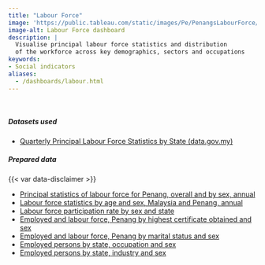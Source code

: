 ```yaml
---
title: "Labour Force"
image: 'https://public.tableau.com/static/images/Pe/PenangsLabourForce/Principalstatistics/1.png'
image-alt: Labour Force dashboard
description: |
  Visualise principal labour force statistics and distribution 
  of the workforce across key demographics, sectors and occupations
keywords: 
- Social indicators
aliases:
  - /dashboards/labour.html
---
```


::: dashboard
```{=html}
<script type='module' src='https://public.tableau.com/javascripts/api/tableau.embedding.3.latest.min.js'></script>
<tableau-viz id='tableau-viz' 
    src='https://public.tableau.com/views/PenangsLabourForce/Principalstatistics' 
    width='1000' height='850' toolbar='bottom' >
  <custom-parameter name=":showShareOptions" value="false"></custom-parameter>
</tableau-viz>
```
:::

</br>

::: {.callout-important icon="false" collapse="true" title="Download data"}
##### Datasets used

-   [Quarterly Principal Labour Force Statistics by State (data.gov.my)](https://data.gov.my/data-catalogue/lfs_qtr_state)

##### Prepared data

{{< var data-disclaimer >}}

-   [Principal statistics of labour force for Penang, overall and by sex, annual](https://docs.google.com/spreadsheets/d/e/2PACX-1vQn9GPZSn2aLSa7AX5xKgl0tQnxcvxm6Uxh7he3j6YXdpRvflcZ04oum23ci2TiRqTTcnyAqLgJFHnb/pub?gid=689973819&single=true&output=csv)
-   [Labour force statistics by age and sex, Malaysia and Penang, annual](https://docs.google.com/spreadsheets/d/e/2PACX-1vQQw1OWf1Qr8qkU7RNijH9tBica7_bO5BgrKF6-xN8gQ_A7ElwgF_D_Lr5Yd0dch_Ac8w-JG1aTPSnd/pub?gid=459186920&single=true&output=csv)
-   [Labour force participation rate by sex and state](https://docs.google.com/spreadsheets/d/e/2PACX-1vRUc3w2QfEqkDHKs9ZbDvmg7uS3xF2fmXLqlLSLtLbLOb3YV7GqeQ6kOB-w86RR-es3eALaqPG8qNBB/pub?gid=1988034258&single=true&output=csv)
-   [Employed and labour force, Penang by highest certificate obtained and sex](https://docs.google.com/spreadsheets/d/e/2PACX-1vSU8rvlbwuknE6xVZKc4jXcSFoCy0198N7TE6P0pf85NYpXbluB0oORmjND__6sI7pNrQPCp3nggKx3/pub?gid=971935158&single=true&output=csv)
-   [Employed and labour force, Penang by marital status and sex](https://docs.google.com/spreadsheets/d/e/2PACX-1vR7WrQJ1nyg7Qz557oBdDRM_zD2nrMbeBF4XvXlDQpxXXZrPjxqJpONQmIW1FEtj1b-qponfglcGJwI/pub?gid=614520469&single=true&output=csv)
-   [Employed persons by state, occupation and sex](https://docs.google.com/spreadsheets/d/e/2PACX-1vQSMxZaxL-zmovjWOjsS074oJNHon8Sgq2qAuYOTsm8Ln5Ty5pz-SFztKYoEfyck6ulCZiQoW2sdhuq/pub?gid=679368366&single=true&output=csv)
-   [Employed persons by state, industry and sex](https://docs.google.com/spreadsheets/d/e/2PACX-1vToDL2tbSL9YhnRMGwUheDtwFx6oY_v3Xt98j7aSfXgNefeEYuXkVaAFEuXY-KtPJLJrLRMUOOO-rf3/pub?gid=1321915459&single=true&output=csv)
:::